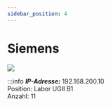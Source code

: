 ```yaml
---
sidebar_position: 4
---
```


# Siemens

[![](/image/labore/b1/siemens_sps_min.jpg)](/image/labore/b1/siemens_sps.jpg)


:::info
***IP-Adresse:*** 192.168.200.10 \
Position:   Labor UGII B1\
Anzahl: 11